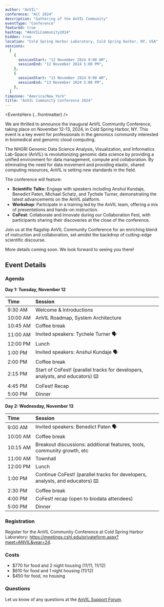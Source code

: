 ```yaml
---
author: "AnVIL"
conference: "ACC 2024"
description: "Gathering of the AnVIL Community"
eventType: "Conference"
featured: true
hashtag: "#AnVILCommunity2024"
hidden: true
location: "Cold Spring Harbor Laboratory, Cold Spring Harbor, NY, USA"
sessions:
  [
    {
      sessionStart: "12 November 2024 9:00 AM",
      sessionEnd: "12 November 2024 5:00 PM",
    },
    {
      sessionStart: "13 November 2024 9:00 AM",
      sessionEnd: "13 November 2024 5:00 PM",
    },
  ]
timezone: "America/New_York"
title: "AnVIL Community Conference 2024"
---
```


<EventsHero {...frontmatter} />

We are thrilled to announce the inaugural AnVIL Community Conference, taking place on November 12-13, 2024, in Cold Spring Harbor, NY. This event is a key event for professionals in the genomics community interested in biomedical and genomic cloud computing.

The NHGRI Genomic Data Science Analysis, Visualization, and Informatics Lab-Space (AnVIL) is revolutionizing genomic data science by providing a unified environment for data management, compute and collaboration. By eliminating the need for data movement and providing elastic, shared computing resources, AnVIL is setting new standards in the field.

The conference will feature:

- **Scientific Talks:** Engage with speakers including Anshul Kundaje, Benedict Paten, Michael Schatz, and Tychele Turner, demonstrating the latest advancements on the AnVIL platform.
- **Workshop**: Participate in a training led by the AnVIL team, offering a mix of presentations and hands-on instruction.
- **CoFest**: Collaborate and innovate during our Collaboration Fest, with participants sharing their discoveries at the close of the conference.

Join us at the flagship AnVIL Community Conference for an enriching blend of instruction and collaboration, set amidst the backdrop of cutting-edge scientific discourse.

More details coming soon. We look forward to seeing you there!

## Event Details

### Agenda

**Day 1: Tuesday, November 12**

| Time                  | Session                                                                       |
| :-------------------- | :---------------------------------------------------------------------------- |
| <nobr>9:30 AM</nobr>  | Welcome & Introductions                                                       |
| <nobr>10:00 AM</nobr> | AnVIL Roadmap, System Architecture                                            |
| <nobr>10:45 AM</nobr> | Coffee break                                                                  |
| <nobr>11:00 AM</nobr> | Invited speakers: Tychele Turner 🗣️                                           |
| <nobr>12:00 PM</nobr> | Lunch                                                                         |
| <nobr>1:00 PM</nobr>  | Invited speakers: Anshul Kundaje 🗣                                            |
| <nobr>2:00 PM</nobr>  | Coffee break                                                                  |
| <nobr>2:15 PM</nobr>  | Start of CoFest! (parallel tracks for developers, analysts, and educators) ⌨️ |
| <nobr>4:45 PM</nobr>  | CoFest! Recap                                                                 |
| <nobr>5:00 PM</nobr>  | Dinner                                                                        |

**Day 2: Wednesday, November 13**

| Time                  | Session                                                                       |
| :-------------------- | :---------------------------------------------------------------------------- |
| <nobr>9:00 AM</nobr>  | Invited speakers: Benedict Paten 🗣️                                           |
| <nobr>10:00 AM</nobr> | Coffee break                                                                  |
| <nobr>10:15 AM</nobr> | Breakout discussions: additional features, tools, community growth, etc       |
| <nobr>11:00 AM</nobr> | Townhall                                                                      |
| <nobr>12:00 PM</nobr> | Lunch                                                                         |
| <nobr>1:00 PM</nobr>  | Continue CoFest! (parallel tracks for developers, analysts, and educators) ⌨️ |
| <nobr>2:30 PM</nobr>  | Coffee break                                                                  |
| <nobr>4:00 PM</nobr>  | CoFest! recap (open to biodata attendees)                                     |
| <nobr>5:00 PM</nobr>  | Dinner                                                                        |

### Registration

Register for the AnVIL Community Conference at Cold Spring Harbor Laboratory: https://meetings.cshl.edu/privateform.aspx?meet=ANVIL&year=24.

### Costs

- $770 for food and 2 night housing (11/11, 11/12)
- $610 for food and 1 night housing (11/12)
- $450 for food, no housing

### Questions

Let us know of any questions at the [AnVIL Support Forum]({anvilHelpURL}).
